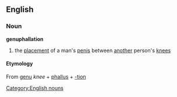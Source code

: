 == English ==
=== Noun ===
[[Category:English nouns]]
'''genuphallation'''
# the [[placement]] of a man's [[penis]] between [[another]] person's [[knee]]s
==== Etymology ====
From {{L.}} [[genu]] ''knee'' + [[phallus]] + [[-tion]]